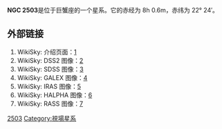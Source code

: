 {{Citation style|time=2012-02-09T05:31:02+00:00}}
{{unreferenced|time=2012-02-09T05:31:02+00:00}}
'''NGC 2503'''是位于巨蟹座的一个星系。它的赤经为 8h 0.6m，赤纬为 22° 24′。

== 外部链接 ==
# WikiSky: 介绍页面：[http://www.wikisky.org/?object=NGC+2503]{{Wayback|url=http://www.wikisky.org/?object=NGC+2503 |date=20160304234810 }}
# WikiSky: DSS2 图像：[http://www.wikisky.org/?object=NGC+2503&img_source=DSS2]{{Wayback|url=http://www.wikisky.org/?object=NGC+2503&img_source=DSS2 |date=20160304140556 }}
# WikiSky: SDSS 图像：[http://www.wikisky.org/?object=NGC+2503&img_source=SDSS]{{Wayback|url=http://www.wikisky.org/?object=NGC+2503&img_source=SDSS |date=20160305045425 }}
# WikiSky: GALEX 图像：[http://www.wikisky.org/?object=NGC+2503&img_source=GALEX]{{Wayback|url=http://www.wikisky.org/?object=NGC+2503&img_source=GALEX |date=20160305025934 }}
# WikiSky: IRAS 图像：[http://www.wikisky.org/?object=NGC+2503&img_source=IRAS]{{Wayback|url=http://www.wikisky.org/?object=NGC+2503&img_source=IRAS |date=20160304232247 }}
# WikiSky: HALPHA 图像：[http://www.wikisky.org/?object=NGC+2503&img_source=HALPHA]{{Wayback|url=http://www.wikisky.org/?object=NGC+2503&img_source=HALPHA |date=20160305010002 }}
# WikiSky: RASS 图像：[http://www.wikisky.org/?object=NGC+2503&img_source=RASS]{{Wayback|url=http://www.wikisky.org/?object=NGC+2503&img_source=RASS |date=20160304134954 }}

[[Category:巨蟹座NGC天体|2503]]
[[Category:視場星系|Category:視場星系]]